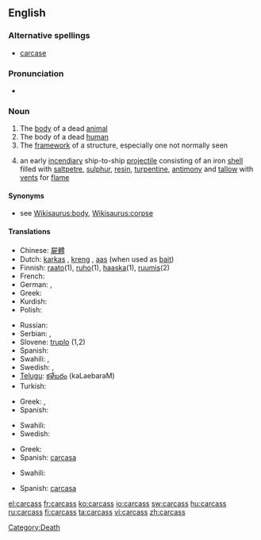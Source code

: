 ==English==

===Alternative spellings===
* [[carcase]]

===Pronunciation===
* {{audio|en-us-carcass.ogg|Audio (US)}}
===Noun===
{{en-noun|es}}

# The [[body]] of a dead [[animal]]
# The body of a dead [[human]]
# The [[framework]] of a structure, especially one not normally seen
# {{nautical}} an early [[incendiary]] ship-to-ship [[projectile]] consisting of an iron [[shell]] filled with [[saltpetre]], [[sulphur]], [[resin]], [[turpentine]], [[antimony]] and [[tallow]] with [[vent]]s for [[flame]]

====Synonyms====
* see [[Wikisaurus:body]], [[Wikisaurus:corpse]]

====Translations====
{{trans-top|dead animal}}
* Chinese: [[屍體]]
* Dutch: [[karkas]] {{n}}, [[kreng]] {{n}}, [[aas]] {{n}} (when used as [[bait]])
* Finnish: [[raato]](1), [[ruho]](1), [[haaska]](1), [[ruumis]](2)
* French: {{t+|fr|carcasse|m}}
* German: {{t+|de|Aas}}, {{t-|de|Aase}}
* Greek: {{t|el|ψοφίμι|n|sc=Grek}}
* Kurdish: {{t+|ku|mirar}}
* Polish: {{t+|pl|ścierwo|n}}
{{trans-mid}}
* Russian: {{t|ru|туша|f|tr=túša|sc=Cyrl}}
* Serbian: {{t-|sr|lešina}}, {{t-|sr|truplo}}
* Slovene: [[truplo]] {{n}} (1,2)
* Spanish: {{t+|es|cadáver}}
* Swahili: {{t|sw|mzoga|xs=Swahili}},  {{t|sw|jifu}}
* Swedish: {{t+|sv|as|n}},  {{t|sv|kadaver|n}}
* [[Telugu]]: [[కళేబరం]] (kaLaebaraM)
* Turkish: {{t+|tr|leş}}
{{trans-bottom}}

{{trans-top|dead human}}
* Greek: {{t|el|πτώμα|n|tr=ptóma|sc=Grek}},  {{t|el|κουφάρι|n|tr=kufári|sc=Grek}}
* Spanish: {{t+|es|cadáver|f}}
{{trans-mid}}
* Swahili: {{t|sw|maiti}}
* Swedish: {{t|sv|kadaver|n}}
{{trans-bottom}}

{{trans-top|frame}}
* Greek: {{t|el|σκελετός|m|tr=skeletós|sc=Grek}}
* Spanish: [[carcasa]] {{f}}
{{trans-mid}}
* Swahili: {{t|sw|kirimba}}
{{trans-bottom}}

{{trans-top|nautical}}
* Spanish: [[carcasa]] {{f}}
{{trans-mid}}
{{trans-bottom}}


[[Category:Death]]

[[el:carcass]]
[[fr:carcass]]
[[ko:carcass]]
[[io:carcass]]
[[sw:carcass]]
[[hu:carcass]]
[[ru:carcass]]
[[fi:carcass]]
[[ta:carcass]]
[[vi:carcass]]
[[zh:carcass]]